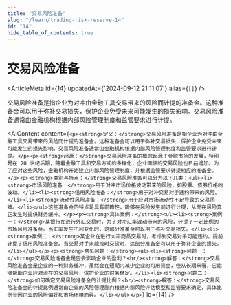 ```yaml
---
title: "交易风险准备"
slug: "/learn/trading-risk-reserve-14"
id: "14"
hide_table_of_contents: true
---
```



# 交易风险准备

<ArticleMeta id={14} updatedAt={'2024-09-12 21:11:07'} alias={`[]`} />
<div className='border-solid border-b border-t-0 my-4 border-[var(--ifm-color-gray-300)]' />

交易风险准备是指企业为对冲由金融工具交易带来的风险而计提的准备金。这种准备金可以用于弥补交易损失，保护企业免受未来可能发生的损失影响。交易风险准备通常由金融机构根据内部风险管理制度和监管要求进行计提。

<AIContent content={`<p><strong>定义：</strong>交易风险准备是指企业为对冲由金融工具交易带来的风险而计提的准备金。这种准备金可以用于弥补交易损失，保护企业免受未来可能发生的损失影响。交易风险准备通常由金融机构根据内部风险管理制度和监管要求进行计提。</p><p><strong>起源：</strong>交易风险准备的概念起源于金融市场的发展，特别是在 20 世纪后期，随着金融工具和交易方式的多样化，企业面临的交易风险也日益增加。为了应对这些风险，金融机构开始建立内部风险管理制度，并根据监管要求计提相应的准备金。</p><p><strong>类别与特点：</strong>交易风险准备可以分为以下几类：<ul><li><strong>市场风险准备：</strong>用于对冲市场价格波动带来的风险，如股票、债券价格的波动。</li><li><strong>信用风险准备：</strong>用于对冲交易对手违约带来的风险。</li><li><strong>流动性风险准备：</strong>用于应对市场流动性不足导致的交易困难。</li></ul>这些准备金的特点是具有前瞻性，能够在风险发生前进行计提，从而在风险真正发生时提供财务缓冲。</p><p><strong>具体案例：</strong><ul><li><strong>案例一：</strong>某银行在进行外汇交易时，为了对冲汇率波动带来的风险，计提了一定比例的市场风险准备金。当汇率发生不利变化时，这部分准备金可以用于弥补交易损失。</li><li><strong>案例二：</strong>某企业在进行大宗商品交易时，考虑到交易对手可能违约，提前计提了信用风险准备金。当交易对手未能按时交货时，这部分准备金可以用于弥补企业的损失。</li></ul></p><p><strong>常见问题：</strong><ul><li><strong>问题一：</strong>交易风险准备金是否会影响企业的盈利？<br/><strong>解答：</strong>交易风险准备金是企业的一种财务缓冲，虽然会在短期内减少企业的可用资金，但从长期来看，它能够帮助企业应对潜在的交易风险，保护企业的财务稳定。</li><li><strong>问题二：</strong>如何确定交易风险准备金的计提比例？<br/><strong>解答：</strong>交易风险准备金的计提比例通常由企业的风险管理部门根据内部风险评估模型和监管要求确定，具体比例会因企业的风险偏好和市场环境而异。</li></ul></p>`} id={14} />
